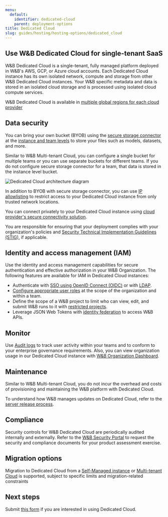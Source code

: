 ```yaml
---
menu:
  default:
    identifier: dedicated-cloud
    parent: deployment-options
title: Dedicated Cloud
slug: guides/hosting/hosting-options/dedicated_cloud
---
```


## Use W&B Dedicated Cloud for single-tenant SaaS

W&B Dedicated Cloud is a single-tenant, fully managed platform deployed in W&B's AWS, GCP, or Azure cloud accounts. Each Dedicated Cloud instance has its own isolated network, compute and storage from other W&B Dedicated Cloud instances. Your W&B specific metadata and data is stored in an isolated cloud storage and is processed using isolated cloud compute services. 

W&B Dedicated Cloud is available in [multiple global regions for each cloud provider](./dedicated_regions)

## Data security 

You can bring your own bucket (BYOB) using the [secure storage connector](/guides/hosting/data-security/secure-storage-connector) at the [instance and team levels](/guides/hosting/data-security/secure-storage-connector.md#configuration-options) to store your files such as models, datasets, and more.

Similar to W&B Multi-tenant Cloud, you can configure a single bucket for multiple teams or you can use separate buckets for different teams. If you do not configure secure storage connector for a team, that data is stored in the instance level bucket.

<Frame>
    <img src="/images/hosting/dedicated_cloud_arch.png" alt="Dedicated Cloud architecture diagram"  />
</Frame>

In addition to BYOB with secure storage connector, you can use [IP allowlisting](/guides/hosting/data-security/ip-allowlisting) to restrict access to your Dedicated Cloud instance from only trusted network locations. 

You can connect privately to your Dedicated Cloud instance using [cloud provider's secure connectivity solution](/guides/hosting/data-security/private-connectivity).

You are responsible for ensuring that your deployment complies with your organization's policies and [Security Technical Implementation Guidelines (STIG)](https://en.wikipedia.org/wiki/Security_Technical_Implementation_Guide), if applicable.

## Identity and access management (IAM)

Use the identity and access management capabilities for secure authentication and effective authorization in your W&B Organization. The following features are available for IAM in Dedicated Cloud instances:

* Authenticate with [SSO using OpenID Connect (OIDC)](/guides/hosting/iam/sso/) or with [LDAP](/guides/hosting/iam/ldap/).
* [Configure appropriate user roles](/guides/hosting/iam/access-management/manage-organization.md#assign-or-update-a-users-role) at the scope of the organization and within a team.
* Define the scope of a W&B project to limit who can view, edit, and submit W&B runs to it with [restricted projects](/guides/hosting/iam/access-management/restricted-projects).
* Leverage JSON Web Tokens with [identity federation](/guides/hosting/iam/identity_federation/) to access W&B APIs.

## Monitor

Use [Audit logs](/guides/hosting/monitoring-usage/audit-logging) to track user activity within your teams and to conform to your enterprise governance requirements. Also, you can view organization usage in our Dedicated Cloud instance with [W&B Organization Dashboard](/guides/hosting/monitoring-usage/org_dashboard).

## Maintenance

Similar to W&B Multi-tenant Cloud, you do not incur the overhead and costs of provisioning and maintaining the W&B platform with Dedicated Cloud.

To understand how W&B manages updates on Dedicated Cloud, refer to the [server release process](/guides/hosting/server-upgrade-process/).

## Compliance

Security controls for W&B Dedicated Cloud are periodically audited internally and externally. Refer to the [W&B Security Portal](https://security.wandb.ai/) to request the security and compliance documents for your product assessment exercise.

## Migration options

Migration to Dedicated Cloud from a [Self-Managed instance](/guides/hosting/hosting-options/self-managed/) or [Multi-tenant Cloud](/guides/hosting/hosting-options/saas_cloud/) is supported, subject to specific limits and migration-related constraints

## Next steps

Submit [this form](https://wandb.ai/site/for-enterprise/dedicated-saas-trial) if you are interested in using Dedicated Cloud.
